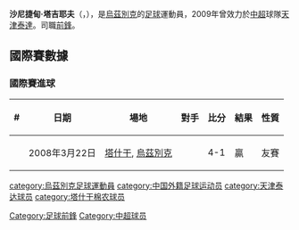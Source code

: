 {{多個問題|
{{expand|time=2013-06-04T03:04:11+00:00}}
{{unreferenced|time=2013-06-04T03:04:11+00:00}}
{{update|time=2013-06-04T03:04:11+00:00}}
}}
{{noteta
|G1=中超
|G2=afc
|T=zh-hans:沙尼捷甸·塔吉耶夫;zh-hk:泰積耶夫;zh-tw:沙尼捷甸·塔吉耶夫;
|1=zh-hans:沙尼捷甸·塔吉耶夫;zh-hk:泰積耶夫;zh-tw:沙尼捷甸·塔吉耶夫;
}}
{{Infobox Football biography
| playername= 塔吉耶夫
| fullname= Zaynitdin Tadjiyev
| image =[[File:Zaynitdin_Tadjiyev_Tianjin_Teda.jpg|200px]]
| dateofbirth = {{birth date and age|1977|6|21}}
| cityofbirth = 
| countryofbirth = {{USSR}}
| height = 1.85
| position = [[前鋒_(足球)|前鋒]]
| currentclub = {{flagicon|CHN|size=22px}}[[天津泰達|天津泰達]]
| clubnumber =37
| years =2001<br />2002-04<br/>2005<br />2006<br/ >2007<br />2008-09<br />2009
| clubs =  阿卡丹亞棉農<br/> [[塔什干棉農足球俱樂部|塔什干棉農]]<br /> {{tsl|en|FC Esil Bogatyr||保格亞}}<br /> [[塔什干棉農足球俱樂部|塔什干棉農]]<br /> [[庫姆薩巴足球俱樂部|沙巴巴特里]]<br /> [[塔什干棉農足球俱樂部|塔什干棉農]]<br /> [[天津泰達|天津泰達]]
| caps(goals) = 33 (10)<br />63 (27)<br />19 {{0}}(1)<br />29 (14) <br /> 10 {{0}}(2) <br /> <br /> 13 {{0}}(2)
| nationalyears = 2002-
| nationalteam =  {{flagicon|UZB|size=22px}}[[烏茲別克國家足球隊|烏茲別克]]
| nationalcaps(goals) = 16 (2) 
|pcupdate = 2010年1月28日
|ntupdate = 2010年1月28日
}}

'''沙尼捷甸·塔吉耶夫'''（'''{{lang|pl|Zaynitdin Tadjiyev}}'''，{{bd|1977年|6月21日|catIdx=Zaynitdin Tadjiyev}}），是[[烏茲別克|烏茲別克]]的[[足球|足球]]運動員，2009年曾效力於[[中國超級足球聯賽|中超]]球隊[[天津泰達|天津泰達]]。司職[[前鋒_(足球)|前鋒]]。

==國際賽數據==
===國際賽進球===
{| class="wikitable"
! # !! 日期 !! 場地 !! 對手 !! 比分 !! 結果 !! 性質
|-
| || 2008年3月22日 || [[塔什干|塔什干]], [[烏茲別克|烏茲別克]] || {{fb|JOR}} || 4-1 || 贏 || 友賽 
|}

{{2009年中超分类名单天津}}

{{DEFAULTSORT:Tadjiyev, Zainitdin}}
[[category:烏茲別克足球運動員|category:烏茲別克足球運動員]]
[[category:中国外籍足球运动员|category:中国外籍足球运动员]]
[[category:天津泰达球员|category:天津泰达球员]]
[[category:塔什干棉农球员|category:塔什干棉农球员]]
[[Category:足球前鋒|Category:足球前鋒]]
[[Category:中超球员|Category:中超球员]]